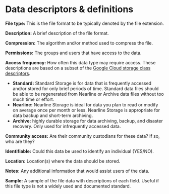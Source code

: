 # Data descriptors & definitions



**File type:** This is the file format to be typically denoted by the file extension. \

**Description:** A brief description of the file format. \

**Compression:** The algorithm and/or method used to compress the file. \

**Permissions:** The groups and users that have access to the data. \

**Access frequency:** How often this data type may require access. These descriptions are based on a subset of the [Google Cloud storage class descriptors](https://cloud.google.com/storage/docs/storage-classes#classes).

- **Standard:** Standard Storage is for data that is frequently accessed and/or stored for only brief periods of time. Standard data files should be able to be regenerated from Nearline or Archive data files without too much time or effort.
- **Nearline:** Nearline Storage is ideal for data you plan to read or modify on average once per month or less. Nearline Storage is appropriate for data backup and short-term archiving.
- **Archive:** highly durable storage for data archiving, backup, and disaster recovery. Only used for infrequently accessed data.

**Community access:** Are their community custodians for these data? If so, who are they? \

**Identifiable:** Could this data be used to identify an individual (YES/NO). \

**Location:** Location(s) where the data should be stored. \

**Notes:** Any additional information that would assist users of the data. \

**Sample:** A sample of the file data with descriptions of each field. Useful if this file type is not a widely used and documented standard.
